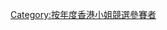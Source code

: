 {{Catnav|頁面分類|...|香港電視台|無綫電視|香港小姐競選}}

{{catmore|香港小姐競選|1989年度香港小姐競選}}

[[Category:按年度香港小姐競選參賽者|Category:按年度香港小姐競選參賽者]]